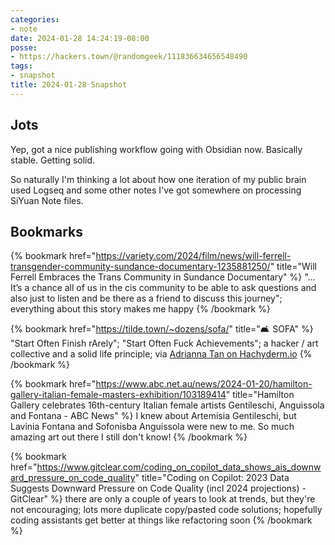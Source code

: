 ```yaml
---
categories:
- note
date: 2024-01-28 14:24:19-08:00
posse:
- https://hackers.town/@randomgeek/111836634656548490
tags:
- snapshot
title: 2024-01-28 Snapshot
---
```


## Jots

Yep, got a nice publishing workflow going with Obsidian now. Basically stable.
Getting solid. 

So naturally I'm thinking a lot about how one iteration of my public brain used
Logseq and some other notes I've got somewhere on processing SiYuan Note files.

## Bookmarks

{% bookmark
  href="https://variety.com/2024/film/news/will-ferrell-transgender-community-sundance-documentary-1235881250/"
  title="Will Ferrell Embraces the Trans Community in Sundance Documentary" %}
"…It’s a chance all of us in the cis community to be able to ask questions and
also just to listen and be there as a friend to discuss this journey";
everything about this story makes me happy
{% /bookmark %}

{% bookmark
  href="https://tilde.town/~dozens/sofa/"
  title="🛋 SOFA" %}
"Start Often Finish rArely"; "Start Often Fuck Achievements"; a hacker / art
collective and a solid life principle; via [Adrianna Tan on
Hachyderm.io](https://hachyderm.io/@skinnylatte/111803425893597852)
{% /bookmark %}

{% bookmark
  href="https://www.abc.net.au/news/2024-01-20/hamilton-gallery-italian-female-masters-exhibition/103189414"
  title="Hamilton Gallery celebrates 16th-century Italian female artists Gentileschi, Anguissola and Fontana - ABC News" %}
I knew about Artemisia Gentileschi, but Lavinia Fontana and
Sofonisba Anguissola were new to me. So much amazing art out there I still
don't know!
{% /bookmark %}

{% bookmark
  href="https://www.gitclear.com/coding_on_copilot_data_shows_ais_downward_pressure_on_code_quality"
  title="Coding on Copilot: 2023 Data Suggests Downward Pressure on Code Quality (incl 2024 projections) - GitClear" %}
there are only a couple of years to look at trends, but they're not
encouraging; lots more duplicate copy/pasted code solutions; hopefully coding
assistants get better at things like refactoring soon
{% /bookmark %}
